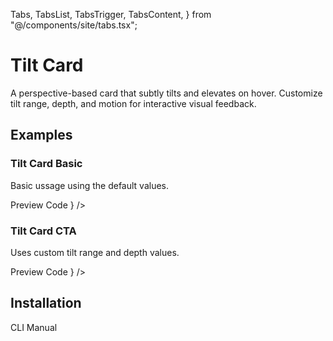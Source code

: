   Tabs,
  TabsList,
  TabsTrigger,
  TabsContent,
} from "@/components/site/tabs.tsx";


# Tilt Card

A perspective-based card that subtly tilts and elevates on hover. Customize tilt range, depth, and motion for interactive visual feedback.

## Examples

### Tilt Card Basic

Basic ussage using the default values.

<Tabs defaultValue="preview" className="">
  <TabsList>
    <TabsTrigger value="preview">Preview</TabsTrigger>
    <TabsTrigger value="code">Code</TabsTrigger>
  </TabsList>
  <TabsContent value="preview">
    <ComponentRenderer component={<TiltCardBasic />} />
  </TabsContent>
  <TabsContent value="code">
    <CodeBlock filePath="src/app/docs/tilt-card/tilt-card-basic.tsx" />
  </TabsContent>
</Tabs>

### Tilt Card CTA

Uses custom tilt range and depth values.

<Tabs defaultValue="preview" className="">
  <TabsList>
    <TabsTrigger value="preview">Preview</TabsTrigger>
    <TabsTrigger value="code">Code</TabsTrigger>
  </TabsList>
  <TabsContent value="preview">
    <ComponentRenderer component={<TiltCardCTA />} />
  </TabsContent>
  <TabsContent value="code">
    <CodeBlock filePath="src/app/docs/tilt-card/tilt-card-cta.tsx" />
  </TabsContent>
</Tabs>

## Installation

<Tabs defaultValue="cli" className="">
  <TabsList>
    <TabsTrigger value="cli">CLI</TabsTrigger>
    <TabsTrigger value="manual">Manual</TabsTrigger>
  </TabsList>
  <TabsContent value="cli">
    <Cli command={`add "https://berlix.vercel.app/registry/tilt-card.json"`} />
  </TabsContent>

  <TabsContent value="manual">
    <CodeBlock filePath="src/components/core/tilt-card.tsx" />
  </TabsContent>
</Tabs>
